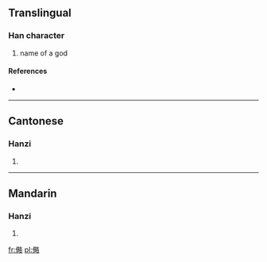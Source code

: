 ==Translingual==

===Han character===
{{Han char|rn=9|rad=人|as=11|sn=13|four=|canj=人田竹口 (OWHR)}}

# name of a god

====References====
* {{Han ref|kx=0114.210|hdz=10211.020|uh=347C|ud=13436}}

----

==Cantonese==

===Hanzi===
{{yue-hanzi|jyut=|y=leuk6}}

# {{defn|Cantonese|sort=人11}}

----

==Mandarin==

===Hanzi===
{{cmn-hanzi|pin=[[lüè]] ([[lüe4]])|wg=<sup>4</sup>}}

# {{defn|Mandarin|sort=人11}}

[[fr:㑼]]
[[pl:㑼]]